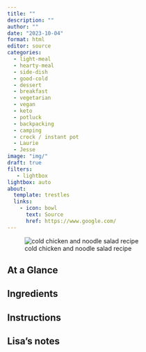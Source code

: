 ```yaml
---
title: ""
description: ""
author: ""
date: "2023-10-04"
format: html
editor: source
categories:
  - light-meal
  - hearty-meal
  - side-dish
  - good-cold
  - dessert
  - breakfast
  - vegetarian
  - vegan
  - keto
  - potluck
  - backpacking
  - camping
  - crock / instant pot
  - Laurie
  - Jesse
image: "img/"
draft: true
filters:
   - lightbox
lightbox: auto
about:
  template: trestles
  links:
    - icon: bowl
      text: Source
      href: https://www.google.com/
---
```


![cold chicken and noodle salad recipe](img/cold chicken and noodle salad.jpg)

## At a Glance


## Ingredients


## Instructions


## Lisa's notes


